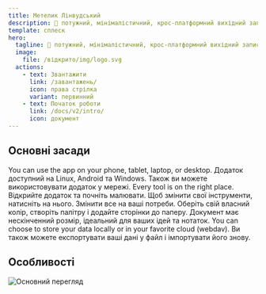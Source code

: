 ```yaml
---
title: Метелик Лінвудський
description: 🎨 потужний, мінімалістичний, крос-платформний вихідний запис поштових програм 🎨
template: сплеск
hero:
  tagline: 🎨 потужний, мінімалістичний, крос-платформний вихідний запис поштових програм 🎨
  image:
    file: /відкрито/img/logo.svg
  actions:
    - text: Звантажити
      link: /завантажень/
      icon: права стрілка
      variant: первинний
    - text: Початок роботи
      link: /docs/v2/intro/
      icon: документ
---
```



## Основні засади

<CardGrid stagger>
	<Card title="Cross platform" icon="laptop">
		You can use the app on your phone, tablet, laptop, or desktop. Додаток доступний на Linux, Android та Windows. Також ви можете використовувати додаток у мережі.
	</Card>
	<Card title="Simple and intuitive" icon="puzzle">
		Every tool is on the right place. Відкрийте додаток та почніть малювати. Щоб змінити свої інструменти, натисніть на нього.
	</Card>
	<Card title="Customizable" icon="pencil">
		Змінити все на ваші потреби. Оберіть свій власний колір, створіть палітру і додайте сторінки до паперу. Документ має нескінченний розмір, ідеальний для ваших ідей та нотаток.
	</Card>
	<Card title="Choose where your data is stored" icon="open-book">
		You can choose to store your data locally or in your favorite cloud (webdav). Ви також можете експортувати ваші дані у файл і імпортувати його знову.
	</Card>
</CardGrid>

## Особливості

![Основний перегляд](@assets/img/main.png)

<CardGrid stagger>
	<Card title="Let your ideas flow on an infinite canvas">
	</Card>
	<Card title="Use your pen, markdown or rich text to let your ideas flow">
	</Card>
	<Card title="Load PDF, SVG, PNG and more files into your notes or take pictures from the camera">
	</Card>
	<Card title="Structure your notes by adding areas and waypoints or use multiple pages">
	</Card>
</CardGrid>

<LinkCard title="Download today" href="/downloads/" />
